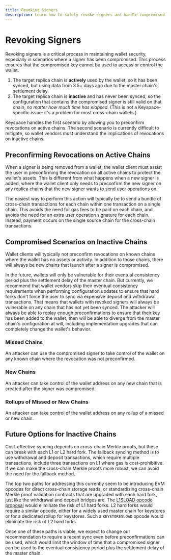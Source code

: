 ```yaml
---
title: Revoking Signers
description: Learn how to safely revoke signers and handle compromised signer scenarios
---
```


# Revoking Signers

Revoking signers is a critical process in maintaining wallet security, especially in scenarios where a signer has been compromised. This process ensures that the compromised key cannot be used to access or control the wallet.

1. The target replica chain is **actively** used by the wallet, so it has been synced, but using data from 3.5+ days ago due to the master chain's settlement delay.
2. The target replica chain is **inactive** and has never been synced, so the configuration that contains the compromised signer is still valid on that chain, *no matter how much time has elapsed*. (This is not a Keyspace-specific issue: it's a problem for most cross-chain wallets.)

Keyspace handles the first scenario by allowing you to preconfirm revocations on active chains. The second scenario is currently difficult to mitigate, so wallet vendors must understand the implications of revocations on inactive chains.

## Preconfirming Revocations on Active Chains

When a signer is being removed from a wallet, the wallet client must assist the user in preconfirming the revocation on all active chains to protect the wallet's assets. This is different from what happens when a new signer is added, where the wallet client only needs to preconfirm the new signer on any replica chains that the new signer wants to send user operations on.

The easiest way to perform this action will typically be to send a bundle of cross-chain transactions for each chain within one transaction on a single chain. This avoids the need for gas fees to be paid on each chain, and avoids the need for an extra user operation signature for each chain. Instead, payment occurs on the single source chain for the cross-chain transactions.

## Compromised Scenarios on Inactive Chains

Wallet clients will typically not preconfirm revocations on known chains where the wallet has no assets or activity. In addition to those chains, there will always be new chains that launch after a signer is compromised.

In the future, wallets will only be vulnerable for their eventual consistency period plus the settlement delay of the master chain. But currently, we recommend that wallet vendors skip their eventual consistency requirements when performing configuration updates to ensure that hard forks don't force the user to sync via expensive deposit and withdrawal transactions. That means that wallets with revoked signers will always be vulnerable on any chain that has not yet been synced. The attacker will always be able to replay enough preconfirmations to ensure that their key has been added to the wallet, then will be able to diverge from the master chain's configuration at will, including implementation upgrades that can completely change the wallet's behavior.

### Missed Chains

An attacker can use the compromised signer to take control of the wallet on any known chain where the revocation was not preconfirmed.

### New Chains

An attacker can take control of the wallet address on any new chain that is created after the signer was compromised.

### Rollups of Missed or New Chains

An attacker can take control of the wallet address on any rollup of a missed or new chain.

## Future Options for Inactive Chains

Cost-effective syncing depends on cross-chain Merkle proofs, but these can break with each L1 or L2 hard fork. The fallback syncing method is to use withdrawal and deposit transactions, which require multiple transactions, include three transactions on L1 where gas is cost-prohibitive. If we can make the cross-chain Merkle proofs more robust, we can avoid the need for the fallback method.

The top two paths for addressing this currently seem to be introducing EVM opcodes for direct cross-chain storage reads, or standardizing cross-chain Merkle proof validation contracts that are upgraded with each hard fork, just like the withdrawal and deposit bridges are. The [L1SLOAD opcode proposal](https://ethereum-magicians.org/t/rip-7728-l1sload-precompile/20388) would eliminate the risk of L1 hard forks. L2 hard forks would require a similar opcode, either for a widely used master chain for keystores or for a dedicated rollup for keystores. Such a `KEYSTORESLOAD` opcode would eliminate the risk of L2 hard forks.

Once one of these paths is viable, we expect to change our recommendation to require a recent sync even before preconfirmations can be used, which would limit the window of time that a compromised signer can be used to the eventual consistency period plus the settlement delay of the master chain.
